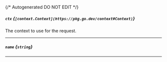{/* Autogenerated DO NOT EDIT  */}
##### `ctx` *{`[context.Context](https://pkg.go.dev/context#Context)`}*
The context to use for the request.

---
##### `name` *{`string`}*

---
